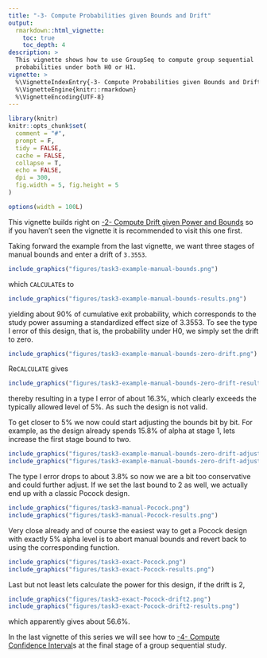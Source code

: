 ```yaml
---
title: "-3- Compute Probabilities given Bounds and Drift"
output:
  rmarkdown::html_vignette:
    toc: true
    toc_depth: 4
description: >
  This vignette shows how to use GroupSeq to compute group sequential 
  probabilities under both H0 or H1.
vignette: >
  %\VignetteIndexEntry{-3- Compute Probabilities given Bounds and Drift}
  %\VignetteEngine{knitr::rmarkdown}
  %\VignetteEncoding{UTF-8}
---
```


```r
library(knitr)
knitr::opts_chunk$set(
  comment = "#",
  prompt = F,
  tidy = FALSE,
  cache = FALSE,
  collapse = T,
  echo = FALSE,
  dpi = 300,
  fig.width = 5, fig.height = 5
)

options(width = 100L)
```


This vignette builds right on 
[-2- Compute Drift given Power and Bounds](https://rpahl.github.io/GroupSeq/articles/2-compute-drift.html)
so if you haven't seen the vignette it is recommended to visit this one first.

Taking forward the example from the last vignette, we want three stages of
manual bounds and enter a drift of `3.3553`.

```r
include_graphics("figures/task3-example-manual-bounds.png")
```

which `CALCULATE`s to

```r
include_graphics("figures/task3-example-manual-bounds-results.png")
```

yielding about 90% of cumulative exit probability, which corresponds to the
study power assuming a standardized effect size of 3.3553. To see the type
I error of this design, that is, the probability under H0, we simply set the
drift to zero.

```r
include_graphics("figures/task3-example-manual-bounds-zero-drift.png")
```

Re`CALCULATE` gives

```r
include_graphics("figures/task3-example-manual-bounds-zero-drift-results.png")
```

thereby resulting in a type I error of about 16.3%, which clearly exceeds the
typically allowed level of 5%. As such the design is not valid. 

To get closer to 5% we now could start adjusting the bounds bit by bit. 
For example, as the design already spends 15.8% of alpha at stage 1, lets
increase the first stage bound to two.

```r
include_graphics("figures/task3-example-manual-bounds-zero-drift-adjusted.png")
include_graphics("figures/task3-example-manual-bounds-zero-drift-adjusted-results.png")
```

The type I error drops to about 3.8% so now we are a bit too conservative and
could further adjust. If we set the last bound to 2 as well, we actually end
up with a classic Pocock design.

```r
include_graphics("figures/task3-manual-Pocock.png")
include_graphics("figures/task3-manual-Pocock-results.png")
```

Very close already and of course the easiest way to get a Pocock design with
exactly 5% alpha level is to abort manual bounds and revert back to using
the corresponding function.

```r
include_graphics("figures/task3-exact-Pocock.png")
include_graphics("figures/task3-exact-Pocock-results.png")
```

Last but not least lets calculate the power for this design, if the drift is 2,

```r
include_graphics("figures/task3-exact-Pocock-drift2.png")
include_graphics("figures/task3-exact-Pocock-drift2-results.png")
```

which apparently gives about 56.6%.

In the last vignette of this series we will see how to
[-4- Compute Confidence Interval](https://rpahl.github.io/GroupSeq/articles/4-compute-CI.html)s
at the final stage of a group sequential study.



